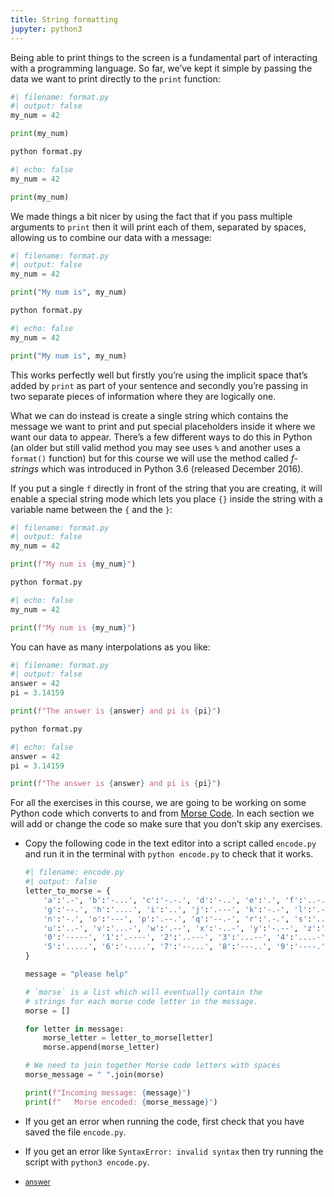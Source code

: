 ```yaml
---
title: String formatting
jupyter: python3
---
```



Being able to print things to the screen is a fundamental part of interacting with a programming language. So far, we've kept it simple by passing the data we want to print directly to the `print` function:


```python
#| filename: format.py
#| output: false
my_num = 42

print(my_num)
```

```.bash
python format.py
```

```python
#| echo: false
my_num = 42

print(my_num)
```



We made things a bit nicer by using the fact that if you pass multiple arguments to `print` then it will print each of them, separated by spaces, allowing us to combine our data with a message:

```python
#| filename: format.py
#| output: false
my_num = 42

print("My num is", my_num)
```

```.bash
python format.py
```

```python
#| echo: false
my_num = 42

print("My num is", my_num)
```

This works perfectly well but firstly you're using the implicit space that's added by `print` as part of your sentence and secondly you're passing in two separate pieces of information where they are logically one.

What we can do instead is create a single string which contains the message we want to print and put special placeholders inside it where we want our data to appear. There's a few different ways to do this in Python (an older but still valid method you may see uses `%` and another uses a `format()` function) but for this course we will use the method called *f-strings* which was introduced in Python 3.6 (released December 2016).

If you put a single `f` directly in front of the string that you are creating, it will enable a special string mode which lets you place `{}` inside the string with a variable name between the `{` and the `}`:

```python
#| filename: format.py
#| output: false
my_num = 42

print(f"My num is {my_num}")
```

```.bash
python format.py
```

```python
#| echo: false
my_num = 42

print(f"My num is {my_num}")
```


You can have as many interpolations as you like:

```python
#| filename: format.py
#| output: false
answer = 42
pi = 3.14159

print(f"The answer is {answer} and pi is {pi}")
```

```.bash
python format.py
```

```python
#| echo: false
answer = 42
pi = 3.14159

print(f"The answer is {answer} and pi is {pi}")
```

::: {#exercise-1 .callout-tip title="Exercise 1" icon=false} 
For all the exercises in this course, we are going to be working on some Python code which converts to and from [Morse Code](https://simple.wikipedia.org/wiki/Morse_code). In each section we will add or change the code so make sure that you don't skip any exercises.

- Copy the following code in the text editor into a script called `encode.py` and run it in the terminal with `python encode.py` to check that it works.

  ```python
  #| filename: encode.py
  #| output: false
  letter_to_morse = {
      'a':'.-', 'b':'-...', 'c':'-.-.', 'd':'-..', 'e':'.', 'f':'..-.', 
      'g':'--.', 'h':'....', 'i':'..', 'j':'.---', 'k':'-.-', 'l':'.-..', 'm':'--', 
      'n':'-.', 'o':'---', 'p':'.--.', 'q':'--.-', 'r':'.-.', 's':'...', 't':'-',
      'u':'..-', 'v':'...-', 'w':'.--', 'x':'-..-', 'y':'-.--', 'z':'--..',
      '0':'-----', '1':'.----', '2':'..---', '3':'...--', '4':'....-',
      '5':'.....', '6':'-....', '7':'--...', '8':'---..', '9':'----.', ' ':'/'
  }

  message = "please help"

  # `morse` is a list which will eventually contain the 
  # strings for each morse code letter in the message.
  morse = []

  for letter in message:
      morse_letter = letter_to_morse[letter]
      morse.append(morse_letter)

  # We need to join together Morse code letters with spaces
  morse_message = " ".join(morse)
  
  print(f"Incoming message: {message}")
  print(f"   Morse encoded: {morse_message}")
  ```
- If you get an error when running the code, first check that you have saved the file `encode.py`.
- If you get an error like `SyntaxError: invalid syntax` then try running the script with `python3 encode.py`.
- [<small>answer</small>](../answers/answer_morse_string_formatting.qmd)
:::